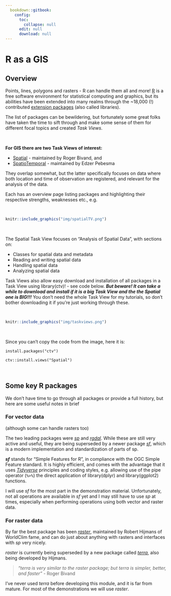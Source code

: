 ```yaml
---
  bookdown::gitbook:
    config:
      toc:
        collapse: null
      edit: null
      download: null
---
```


# R as a GIS

## Overview

Points, lines, polygons and rasters - R can handle them all and more! [R](https://www.r-project.org/) is a free software environment for statistical computing and graphics, but its abilities have been extended into many realms through the ~18,000 (!) contributed [extension packages](https://cran.r-project.org/web/packages/available_packages_by_name.html) (also called libraries).

The list of packages can be bewildering, but fortunately some great folks have taken the time to sift through and make some sense of them for different focal topics and created _Task Views_.

<br>

**For GIS there are two Task Views of interest:**

* [Spatial](https://cran.r-project.org/web/views/Spatial.html) - maintained by Roger Bivand, and
* [SpatioTemporal](https://cran.r-project.org/web/views/SpatioTemporal.html) - maintained by Edzer Pebesma

They overlap somewhat, but the latter specifically focuses on data where both location and time of observation are registered, and relevant for the analysis of the data.

Each has an overview page listing packages and highlighting their respective strengths, weaknesses etc., e.g.

<br>

```r
knitr::include_graphics("img/spatialTV.png")
```

<br>

The Spatial Task View focuses on "Analysis of Spatial Data", with sections on:

* Classes for spatial data and metadata
* Reading and writing spatial data
* Handling spatial data
* Analyzing spatial data

Task Views also allow easy download and installation of all packages in a Task View using library(ctv)! - see code below. _**But beware! It can take a while to download and install if it is a big Task View and the the Spatial one is BIG!!!**_ You don't need the whole Task View for my tutorials, so don't bother downloading it if you're just working through these.

<br>

```r
knitr::include_graphics("img/taskviews.png")
```

<br>

Since you can't copy the code from the image, here it is:

`install.packages("ctv")`

`ctv::install.views("Spatial")`

<br>

## Some key R packages

We don't have time to go through all packages or provide a full history, but here are some useful notes in brief

### For vector data 
(although some can handle rasters too) 

The two leading packages were [_sp_](https://cran.r-project.org/web/packages/sp/index.html) and [_rgdal_](https://cran.r-project.org/web/packages/rgdal/index.html). While these are still very active and useful, they are being superseded by a newer package [_sf_](https://cran.r-project.org/web/packages/sf/index.html), which is a modern implementation and standardization of parts of sp.

_**sf**_ stands for "Simple Features for R", in compliance with the OGC Simple Feature standard. It is highly efficient, and comes with the advantage that it uses [_Tidyverse_](https://www.tidyverse.org/) principles and coding styles, e.g. allowing use of the pipe operator (`%>%`) the direct application of library(dplyr) and library(ggplot2) functions.

I will use _sf_ for the most part in the demonstration material. Unfortunately, not all operations are available in _sf_ yet and I may still have to use _sp_ at times, especially when performing operations using both vector and raster data.

### For raster data 
By far the best package has been [_raster_](https://cran.r-project.org/web/packages/raster/index.html), maintained by Robert Hijmans of WorldClim fame, and can do just about anything with rasters and interfaces with _sp_ very nicely.

_raster_ is currently being superseded by a new package called [_terra_](), also being developed by Hijmans.

> _"terra is very similar to the raster package; but terra is simpler, better, and faster"_ - Roger Bivand

I've never used _terra_ before developing this module, and it is far from mature. For most of the demonstrations we will use _raster_.

